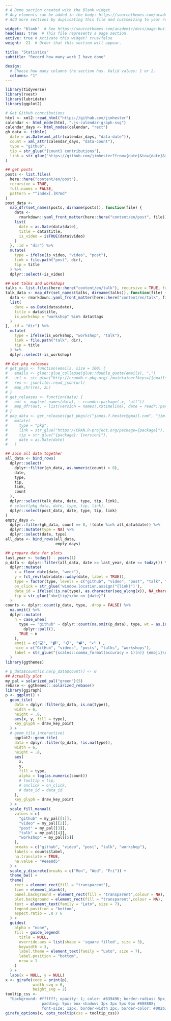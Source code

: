 ```yaml
---
# A Demo section created with the Blank widget.
# Any elements can be added in the body: https://sourcethemes.com/academic/docs/writing-markdown-latex/
# Add more sections by duplicating this file and customizing to your requirements.

widget: "blank"  # See https://sourcethemes.com/academic/docs/page-builder/
headless: true  # This file represents a page section.
active: true # Activate this widget? true/false
weight:  21  # Order that this section will appear.

title: "Statistics"
subtitle: "Record how many work I have done"

design:
  # Choose how many columns the section has. Valid values: 1 or 2.
  columns: "1"
---
```


```r
library(tidyverse)
library(rvest)
library(lubridate)
library(ggplot2)
```

```r
# Get GitHub contributions
html <- xml2::read_html("https://github.com/jimhester")
calendar <- html_node(html, ".js-calendar-graph-svg")
calendar_days <- html_nodes(calendar, "rect")
gh_data <- tibble(
  date = as.Date(xml_attr(calendar_days, "data-date")),
  count = xml_attr(calendar_days, "data-count"),
  type = "github",
  tip = str_glue("{count} contributions"),
  link = str_glue("https://github.com/jimhester?from={date}&to={date}&tab=overview")
)
```

```r
## get posts
posts <- list.files(
  here::here("content/en/post"),
  recursive = TRUE,
  full.names = FALSE,
  pattern = "^index[.]R?md"
)
post_data <-
  map_dfr(set_names(posts, dirname(posts)), function(file) {
    data <-
      rmarkdown::yaml_front_matter(here::here("content/en/post", file))
    list(
      date = as.Date(data$date),
      title = data$title,
      is_video = isTRUE(data$video)
    )
  }, .id = "dir") %>%
  mutate(
    type = ifelse(is_video, "video", "post"),
    link = file.path("post", dir),
    tip = title
  ) %>%
  dplyr::select(-is_video)
```

```r
## Get talks and workshops
talks <- list.files(here::here("content/en/talk"), recursive = TRUE, full.names = FALSE, pattern = "^index[.]md")
talk_data <- map_dfr(set_names(talks, dirname(talks)), function(file) {
  data <- rmarkdown::yaml_front_matter(here::here("content/en/talk", file))
  list(
    date = as.Date(data$date),
    title = data$title,
    is_workshop = "workshop" %in% data$tags
  )
}, .id = "dir") %>%
  mutate(
    type = ifelse(is_workshop, "workshop", "talk"),
    link = file.path("talk", dir),
    tip = title
  ) %>%
  dplyr::select(-is_workshop)
```

```r
## Get pkg releases
# get_pkgs <- function(emails, size = 100) {
#   emails <- glue::glue_collapse(glue::double_quote(emails), ",")
#   url <- str_glue("http://crandb.r-pkg.org/-/maintainer?keys=[{emails}]")
#   res <- jsonlite::read_json(url)
#   map_chr(res, 2L)
# }
# get_releases <- function(data) {
#   out <- map(set_names(data), ~ crandb::package(.x, "all"))
#   map_dfr(out, ~ list(version = names(.x$timeline), date = readr::parse_datetime(map_chr(.x$timeline, function(y) y %||% NA_character_))), .id = "package")
# }
# pkg_data <- get_releases(get_pkgs(c("james.f.hester@gmail.com", "jim.hester@rstudio.com", "james.hester@rstudio.com"))) %>%
#   mutate(
#     type = "pkg",
#     link = str_glue("https://CRAN.R-project.org/package={package}"),
#     tip = str_glue("{package}: {version}"),
#     date = as.Date(date)
#   )
```

```r
## Join all data together
all_data <- bind_rows(
  dplyr::select(
    dplyr::filter(gh_data, as.numeric(count) > 0),
    date,
    type,
    tip,
    link,
    count
  ),
  dplyr::select(talk_data, date, type, tip, link),
  # select(pkg_data, date, type, tip, link),
  dplyr::select(post_data, date, type, tip, link)
)
empty_days <-
  dplyr::filter(gh_data, count == 0, !(date %in% all_data$date)) %>%
  dplyr::mutate(type = NA) %>%
  dplyr::select(date, type)
all_data <- bind_rows(all_data,
                      empty_days)
```

```r
## prepare data for plots
last_year <- today() - years(1)
p_data <- dplyr::filter(all_data, date >= last_year, date <= today()) %>%
  dplyr::mutate(
    x = floor_date(date, "week"),
    y = fct_rev(lubridate::wday(date, label = TRUE)),
    type = factor(type, levels = c("github", "video", "post", "talk", "workshop")),
    on_click = str_glue('window.location.assign("{link}")'),
    data_id = ifelse(!is.na(type), as.character(seq_along(x)), NA_character_),
    tip = str_glue("<b>{tip}</b> on {date}")
  )
counts <- dplyr::count(p_data, type, .drop = FALSE) %>%
  na.omit() %>%
  dplyr::mutate(
    n = case_when(
      type == "github" ~ dplyr::count(na.omit(p_data), type, wt = as.integer(count)) %>% 
        dplyr::pull(),
      TRUE ~ n
    ),
    emoji = c("💻", "📹", "📋", "📽", "⚒" ) ,
    nice = c("GitHub", "videos", "posts", "talks", "workshops"),
    label = str_glue("{scales::comma_format(accuracy = 1)(n)} {emoji}\n{nice}")
  )
library(ggthemes)
```

```r
# p_data$count[is.na(p_data$count)] <- 0
## Actually plot
my_pal = solarized_pal("green")(5)
rebase <- ggthemes:::solarized_rebase()
library(ggiraph)
p <- ggplot() +
  geom_tile(
    data = dplyr::filter(p_data, is.na(type)),
    width = 6,
    height = .8,
    aes(x, y, fill = type),
    key_glyph = draw_key_point
  ) +
  # geom_tile_interactive(
    ggplot2::geom_tile(
    data = dplyr::filter(p_data, !is.na(type)),
    width = 6,
    height = .8,
    aes(
      x,
      y,
      fill = type,
      alpha = log(as.numeric(count))
      # tooltip = tip,
      # onclick = on_click,
      # data_id = data_id
    ),
    key_glyph = draw_key_point
  ) +
  scale_fill_manual(
    values = c(
      "github" = my_pal[[1]],
      "video" = my_pal[[2]],
      "post" = my_pal[[3]],
      "talk" = my_pal[[4]],
      "workshop" = my_pal[[5]]
    ),
    breaks = c("github", "video", "post", "talk", "workshop"),
    labels = counts$label,
    na.translate = TRUE,
    na.value = "#eee8d5"
  ) +
  scale_y_discrete(breaks = c("Mon", "Wed", "Fri")) +
  theme_bw() +
  theme(
    rect = element_rect(fill = "transparent"),
    line = element_blank(),
    panel.background = element_rect(fill = "transparent",colour = NA),
    plot.background = element_rect(fill = "transparent",colour = NA),
    text = element_text(family = "Lato", size = 7),
    legend.position = "bottom",
    aspect.ratio = .8 / 6
  ) +
  guides(
    alpha = "none",
    fill = guide_legend(
      title = NULL,
      override.aes = list(shape = 'square filled', size = 3),
      keywidth = 3,
      label.theme = element_text(family = "Lato", size = 7),
      label.position = "bottom",
      nrow = 1
    )
  ) +
  labs(x = NULL, y = NULL)
x <- girafe(code = print(p),
            width_svg = 6,
            height_svg = 2)
tooltip_css <-
  "background: #ffffff; opacity: 1; color: #839496; border-radius: 5px;
                padding: 5px; box-shadow: 3px 3px 5px 0px #888888;
                font-size: 12px; border-width 2px; border-color: #002b36;"
girafe_options(x, opts_tooltip(css = tooltip_css))
```